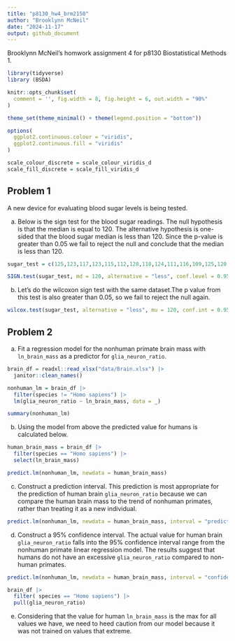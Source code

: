 ```yaml
---
title: "p8130_hw4_brm2150"
author: "Brooklynn McNeil"
date: "2024-11-17"
output: github_document
---
```


Brooklynn McNeil's homwork assignment 4 for p8130 Biostatistical Methods 1.

```r
library(tidyverse)
library (BSDA)

knitr::opts_chunk$set(
  comment = '', fig.width = 8, fig.height = 6, out.width = "90%"
)

theme_set(theme_minimal() + theme(legend.position = "bottom"))

options(
  ggplot2.continuous.colour = "viridis",
  ggplot2.continuous.fill = "viridis"
)

scale_colour_discrete = scale_colour_viridis_d
scale_fill_discrete = scale_fill_viridis_d
```

## Problem 1

A new device for evaluating blood sugar levels is being tested.

a.    Below is the sign test for the blood sugar readings. The null hypothesis is that the median is equal to 120. The alternative hypothesis is one-sided that the blood sugar median is less than 120. Since the p-value is greater than 0.05 we fail to reject the null and conclude that the median is less than 120. 

```r
sugar_test = c(125,123,117,123,115,112,128,118,124,111,116,109,125,120,113,123,112,118,121,118,122,115,105,118,131)

SIGN.test(sugar_test, md = 120, alternative = "less", conf.level = 0.95) 
```
b.    Let's do the wilcoxon sign test with the same dataset.The p value from this test is also greater than 0.05, so we fail to reject the null again.

```r
wilcox.test(sugar_test, alternative = "less", mu = 120, conf.int = 0.95)
```
## Problem 2

a.    Fit a regression model for the nonhuman primate brain mass with `ln_brain_mass` as a predictor for `glia_neuron_ratio`.

```r
brain_df = readxl::read_xlsx("data/Brain.xlsx") |>
  janitor::clean_names()

nonhuman_lm = brain_df |>
  filter(species != "Homo sapiens") |>
  lm(glia_neuron_ratio ~ ln_brain_mass, data = _)

summary(nonhuman_lm)
```

b.    Using the model from above the predicted value for humans is calculated below.

```r
human_brain_mass = brain_df |>
  filter(species == "Homo sapiens") |>
  select(ln_brain_mass)

predict.lm(nonhuman_lm, newdata = human_brain_mass)
```

c.    Construct a prediction interval. This prediction is most appropriate for the prediction of human brain `glia_neuron_ratio` because we can compare the human brain mass to the trend of nonhuman primates, rather than treating it as a new individual.

```r
predict.lm(nonhuman_lm, newdata = human_brain_mass, interval = "prediction")
```

d.  Construct a 95% confidence interval. The actual value for human brain `glia_neuron_ratio` falls into the 95% confidence interval range from the nonhuman primate linear regression model. The results suggest that humans do not have an excessive `glia_neuron_ratio` compared to  non-human primates.

```r
predict.lm(nonhuman_lm, newdata = human_brain_mass, interval = "confidence", level = 0.95)

brain_df |>
  filter( species == "Homo sapiens") |>
  pull(glia_neuron_ratio)
```

e.    Considering that the value for human `ln_brain_mass` is the max for all values we have, we need to heed caution from our model because it was not trained on values that extreme.